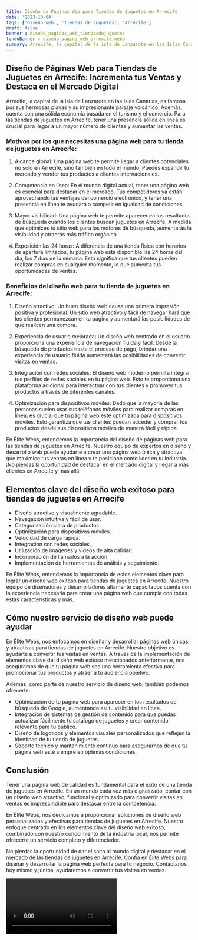 ```yaml
---
title: Diseño de Páginas Web para Tiendas de Juguetes en Arrecife
date: '2023-10-04'
tags: ['Diseño web', 'Tiendas de Juguetes', 'Arrecife']
draft: false
banner : diseño_paginas_web_tiendasdejuguetes
fondoBanner : diseño_pagina_web_arrecife.webp
summary: Arrecife, la capital de la isla de Lanzarote en las Islas Canarias, es famosa por sus hermosas playas y su impresionante paisaje volcánico. Además, cuenta con una sólida economía basada en el turismo y el comercio. Para las tiendas de juguetes en Arrecife, tener una presencia sólida en línea es crucial para llegar a un mayor número de clientes y aumentar las ventas.
---
```


## Diseño de Páginas Web para Tiendas de Juguetes en Arrecife: Incrementa tus Ventas y Destaca en el Mercado Digital

Arrecife, la capital de la isla de Lanzarote en las Islas Canarias, es famosa por sus hermosas playas y su impresionante paisaje volcánico. Además, cuenta con una sólida economía basada en el turismo y el comercio. Para las tiendas de juguetes en Arrecife, tener una presencia sólida en línea es crucial para llegar a un mayor número de clientes y aumentar las ventas.

### Motivos por los que necesitas una página web para tu tienda de juguetes en Arrecife:

1. Alcance global: Una página web te permite llegar a clientes potenciales no solo en Arrecife, sino también en todo el mundo. Puedes expandir tu mercado y vender tus productos a clientes internacionales.

2. Competencia en línea: En el mundo digital actual, tener una página web es esencial para destacar en el mercado. Tus competidores ya están aprovechando las ventajas del comercio electrónico, y tener una presencia en línea te ayudará a competir en igualdad de condiciones.

3. Mayor visibilidad: Una página web te permite aparecer en los resultados de búsqueda cuando los clientes buscan juguetes en Arrecife. A medida que optimices tu sitio web para los motores de búsqueda, aumentarás la visibilidad y atraerás más tráfico orgánico.

4. Exposición las 24 horas: A diferencia de una tienda física con horarios de apertura limitados, tu página web está disponible las 24 horas del día, los 7 días de la semana. Esto significa que tus clientes pueden realizar compras en cualquier momento, lo que aumenta tus oportunidades de ventas.

### Beneficios del diseño web para tu tienda de juguetes en Arrecife:

1. Diseño atractivo: Un buen diseño web causa una primera impresión positiva y profesional. Un sitio web atractivo y fácil de navegar hará que los clientes permanezcan en tu página y aumentará las posibilidades de que realicen una compra.

2. Experiencia de usuario mejorada: Un diseño web centrado en el usuario proporciona una experiencia de navegación fluida y fácil. Desde la búsqueda de productos hasta el proceso de pago, brindar una experiencia de usuario fluida aumentará las posibilidades de convertir visitas en ventas.

3. Integración con redes sociales: El diseño web moderno permite integrar tus perfiles de redes sociales en tu página web. Esto te proporciona una plataforma adicional para interactuar con tus clientes y promover tus productos a través de diferentes canales.

4. Optimización para dispositivos móviles: Dado que la mayoría de las personas suelen usar sus teléfonos móviles para realizar compras en línea, es crucial que tu página web esté optimizada para dispositivos móviles. Esto garantiza que tus clientes puedan acceder y comprar tus productos desde sus dispositivos móviles de manera fácil y rápida.

En Élite Webs, entendemos la importancia del diseño de páginas web para las tiendas de juguetes en Arrecife. Nuestro equipo de expertos en diseño y desarrollo web puede ayudarte a crear una página web única y atractiva que maximice tus ventas en línea y te posicione como líder en tu industria. ¡No pierdas la oportunidad de destacar en el mercado digital y llegar a más clientes en Arrecife y más allá!

<GifSeo />

<Cta />

## Elementos clave del diseño web exitoso para tiendas de juguetes en Arrecife

- Diseño atractivo y visualmente agradable.
- Navegación intuitiva y fácil de usar.
- Categorización clara de productos.
- Optimización para dispositivos móviles.
- Velocidad de carga rápida.
- Integración con redes sociales.
- Utilización de imágenes y videos de alta calidad.
- Incorporación de llamados a la acción.
- Implementación de herramientas de análisis y seguimiento.

En Élite Webs, entendemos la importancia de estos elementos clave para lograr un diseño web exitoso para tiendas de juguetes en Arrecife. Nuestro equipo de diseñadores y desarrolladores altamente capacitados cuenta con la experiencia necesaria para crear una página web que cumpla con todas estas características y más.

## Cómo nuestro servicio de diseño web puede ayudar

En Élite Webs, nos enfocamos en diseñar y desarrollar páginas web únicas y atractivas para tiendas de juguetes en Arrecife. Nuestro objetivo es ayudarte a convertir tus visitas en ventas. A través de la implementación de elementos clave del diseño web exitoso mencionados anteriormente, nos aseguramos de que tu página web sea una herramienta efectiva para promocionar tus productos y atraer a tu audiencia objetivo.

Además, como parte de nuestro servicio de diseño web, también podemos ofrecerte:

- Optimización de tu página web para aparecer en los resultados de búsqueda de Google, aumentando así tu visibilidad en línea.
- Integración de sistemas de gestión de contenido para que puedas actualizar fácilmente tu catálogo de juguetes y crear contenido relevante para tu público.
- Diseño de logotipos y elementos visuales personalizados que reflejen la identidad de tu tienda de juguetes.
- Soporte técnico y mantenimiento continuo para asegurarnos de que tu página web esté siempre en óptimas condiciones.

## Conclusión

Tener una página web de calidad es fundamental para el éxito de una tienda de juguetes en Arrecife. En un mundo cada vez más digitalizado, contar con un diseño web atractivo, funcional y optimizado para convertir visitas en ventas es imprescindible para destacar entre la competencia.

En Élite Webs, nos dedicamos a proporcionar soluciones de diseño web personalizadas y efectivas para tiendas de juguetes en Arrecife. Nuestro enfoque centrado en los elementos clave del diseño web exitoso, combinado con nuestro conocimiento de la industria local, nos permite ofrecerte un servicio completo y diferenciador.

No pierdas la oportunidad de dar el salto al mundo digital y destacar en el mercado de las tiendas de juguetes en Arrecife. Confía en Élite Webs para diseñar y desarrollar la página web perfecta para tu negocio. Contáctanos hoy mismo y juntos, ayudaremos a convertir tus visitas en ventas.

<Video />

<CtaBot job='Tiendas de Juguetes' city='Arrecife'/>

<Gmaps query='Arrecife+españa+maps' />